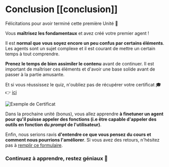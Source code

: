 # Conclusion [[conclusion]]

Félicitations pour avoir terminé cette première Unité 🥳

Vous **maîtrisez les fondamentaux** et avez créé votre premier agent !

Il est **normal que vous soyez encore un peu confus par certains éléments**. Les agents sont un sujet complexe et il est courant de mettre un certain temps à tout comprendre.

**Prenez le temps de bien assimiler le contenu** avant de continuer. Il est important de maîtriser ces éléments et d'avoir une base solide avant de passer à la partie amusante.

Et si vous réussissez le quiz, n'oubliez pas de récupérer votre certificat 🎓 👉 [ici](https://huggingface.co/spaces/agents-course/unit1-certification-app)

<img src="https://huggingface.co/datasets/agents-course/course-images/resolve/main/en/unit1/certificate-example.jpg" alt="Exemple de Certificat"/>

Dans la prochaine unité (bonus), vous allez apprendre **à finetuner un agent pour qu'il puisse appeler des fonctions (i.e être capable d'appeler des outils en fonction du *prompt* de l'utilisateur)**.

Enfin, nous serions ravis **d'entendre ce que vous pensez du cours et comment nous pourrions l'améliorer**. Si vous avez des retours, n'hésitez pas à [remplir ce formulaire](https://docs.google.com/forms/d/e/1FAIpQLSe9VaONn0eglax0uTwi29rIn4tM7H2sYmmybmG5jJNlE5v0xA/viewform?usp=dialog).

### Continuez à apprendre, restez géniaux 🤗
